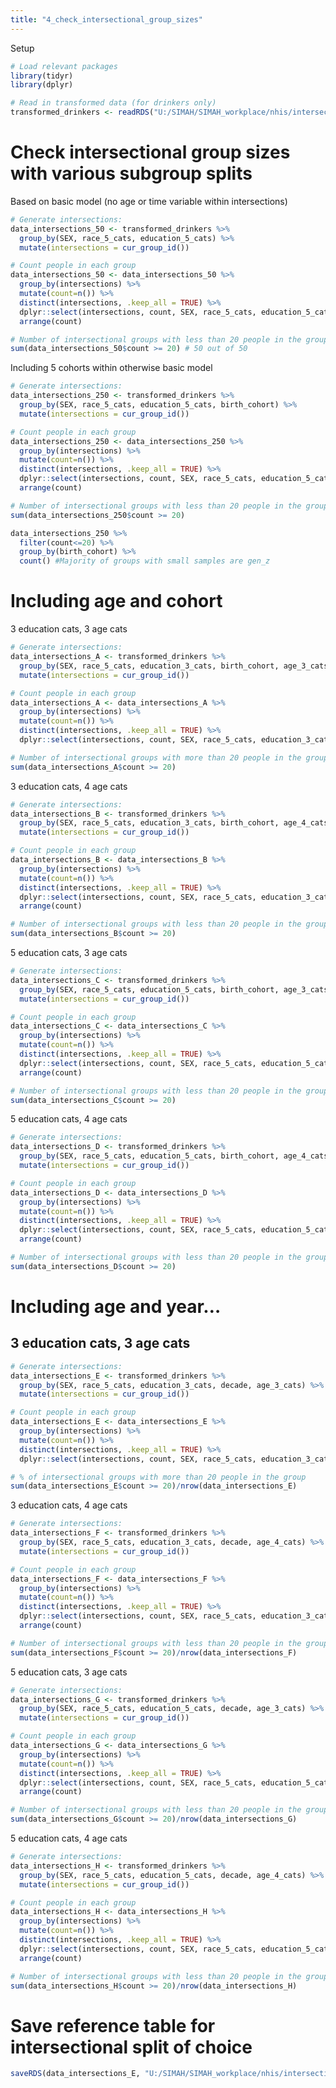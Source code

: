 ```yaml
---
title: "4_check_intersectional_group_sizes"
---
```


Setup
```r
# Load relevant packages
library(tidyr)
library(dplyr)

# Read in transformed data (for drinkers only)
transformed_drinkers <- readRDS("U:/SIMAH/SIMAH_workplace/nhis/intersectionality/cleaned_data/6_nhis_alc_clean_log_transformed_drinkers.RDS")
```

# Check intersectional group sizes with various subgroup splits

Based on basic model (no age or time variable within intersections)
```r
# Generate intersections:
data_intersections_50 <- transformed_drinkers %>% 
  group_by(SEX, race_5_cats, education_5_cats) %>% 
  mutate(intersections = cur_group_id())

# Count people in each group
data_intersections_50 <- data_intersections_50 %>%
  group_by(intersections) %>%
  mutate(count=n()) %>%
  distinct(intersections, .keep_all = TRUE) %>% 
  dplyr::select(intersections, count, SEX, race_5_cats, education_5_cats) %>%
  arrange(count)

# Number of intersectional groups with less than 20 people in the group
sum(data_intersections_50$count >= 20) # 50 out of 50
```

Including 5 cohorts within otherwise basic model
```r
# Generate intersections:
data_intersections_250 <- transformed_drinkers %>% 
  group_by(SEX, race_5_cats, education_5_cats, birth_cohort) %>% 
  mutate(intersections = cur_group_id())

# Count people in each group
data_intersections_250 <- data_intersections_250 %>%
  group_by(intersections) %>%
  mutate(count=n()) %>%
  distinct(intersections, .keep_all = TRUE) %>% 
  dplyr::select(intersections, count, SEX, race_5_cats, education_5_cats, birth_cohort) %>%
  arrange(count)

# Number of intersectional groups with less than 20 people in the group
sum(data_intersections_250$count >= 20) 

data_intersections_250 %>% 
  filter(count<=20) %>% 
  group_by(birth_cohort) %>% 
  count() #Majority of groups with small samples are gen_z
```

# Including age and cohort

3 education cats, 3 age cats
```r
# Generate intersections:
data_intersections_A <- transformed_drinkers %>% 
  group_by(SEX, race_5_cats, education_3_cats, birth_cohort, age_3_cats) %>% 
  mutate(intersections = cur_group_id())

# Count people in each group
data_intersections_A <- data_intersections_A %>%
  group_by(intersections) %>%
  mutate(count=n()) %>%
  distinct(intersections, .keep_all = TRUE) %>% 
  dplyr::select(intersections, count, SEX, race_5_cats, education_3_cats, birth_cohort, age_3_cats) %>% arrange(count)

# Number of intersectional groups with more than 20 people in the group
sum(data_intersections_A$count >= 20)  
```

3 education cats, 4 age cats
```r
# Generate intersections:
data_intersections_B <- transformed_drinkers %>% 
  group_by(SEX, race_5_cats, education_3_cats, birth_cohort, age_4_cats) %>% 
  mutate(intersections = cur_group_id())

# Count people in each group
data_intersections_B <- data_intersections_B %>%
  group_by(intersections) %>%
  mutate(count=n()) %>%
  distinct(intersections, .keep_all = TRUE) %>% 
  dplyr::select(intersections, count, SEX, race_5_cats, education_3_cats, birth_cohort, age_4_cats) %>%
  arrange(count)

# Number of intersectional groups with less than 20 people in the group
sum(data_intersections_B$count >= 20)  
```

5 education cats, 3 age cats
```r
# Generate intersections:
data_intersections_C <- transformed_drinkers %>% 
  group_by(SEX, race_5_cats, education_5_cats, birth_cohort, age_3_cats) %>% 
  mutate(intersections = cur_group_id())

# Count people in each group
data_intersections_C <- data_intersections_C %>%
  group_by(intersections) %>%
  mutate(count=n()) %>%
  distinct(intersections, .keep_all = TRUE) %>% 
  dplyr::select(intersections, count, SEX, race_5_cats, education_5_cats, birth_cohort, age_3_cats) %>%
  arrange(count)

# Number of intersectional groups with less than 20 people in the group
sum(data_intersections_C$count >= 20) 
```

5 education cats, 4 age cats
```r
# Generate intersections:
data_intersections_D <- transformed_drinkers %>% 
  group_by(SEX, race_5_cats, education_5_cats, birth_cohort, age_4_cats) %>% 
  mutate(intersections = cur_group_id())

# Count people in each group
data_intersections_D <- data_intersections_D %>%
  group_by(intersections) %>%
  mutate(count=n()) %>%
  distinct(intersections, .keep_all = TRUE) %>% 
  dplyr::select(intersections, count, SEX, race_5_cats, education_5_cats, birth_cohort, age_4_cats) %>%
  arrange(count)

# Number of intersectional groups with less than 20 people in the group
sum(data_intersections_D$count >= 20) 
```

# Including age and year...

## 3 education cats, 3 age cats
```r
# Generate intersections:
data_intersections_E <- transformed_drinkers %>% 
  group_by(SEX, race_5_cats, education_3_cats, decade, age_3_cats) %>% 
  mutate(intersections = cur_group_id())

# Count people in each group
data_intersections_E <- data_intersections_E %>%
  group_by(intersections) %>%
  mutate(count=n()) %>%
  distinct(intersections, .keep_all = TRUE) %>% 
  dplyr::select(intersections, count, SEX, race_5_cats, education_3_cats, decade, age_3_cats) %>% arrange(intersections)

# % of intersectional groups with more than 20 people in the group
sum(data_intersections_E$count >= 20)/nrow(data_intersections_E)  
```
3 education cats, 4 age cats
```r
# Generate intersections:
data_intersections_F <- transformed_drinkers %>% 
  group_by(SEX, race_5_cats, education_3_cats, decade, age_4_cats) %>% 
  mutate(intersections = cur_group_id())

# Count people in each group
data_intersections_F <- data_intersections_F %>%
  group_by(intersections) %>%
  mutate(count=n()) %>%
  distinct(intersections, .keep_all = TRUE) %>% 
  dplyr::select(intersections, count, SEX, race_5_cats, education_3_cats, decade, age_4_cats) %>%
  arrange(count)

# Number of intersectional groups with less than 20 people in the group
sum(data_intersections_F$count >= 20)/nrow(data_intersections_F) 
```

5 education cats, 3 age cats
```r
# Generate intersections:
data_intersections_G <- transformed_drinkers %>% 
  group_by(SEX, race_5_cats, education_5_cats, decade, age_3_cats) %>% 
  mutate(intersections = cur_group_id())

# Count people in each group
data_intersections_G <- data_intersections_G %>%
  group_by(intersections) %>%
  mutate(count=n()) %>%
  distinct(intersections, .keep_all = TRUE) %>% 
  dplyr::select(intersections, count, SEX, race_5_cats, education_5_cats, decade, age_3_cats) %>%
  arrange(count)

# Number of intersectional groups with less than 20 people in the group
sum(data_intersections_G$count >= 20)/nrow(data_intersections_G)
```

5 education cats, 4 age cats
```r
# Generate intersections:
data_intersections_H <- transformed_drinkers %>% 
  group_by(SEX, race_5_cats, education_5_cats, decade, age_4_cats) %>% 
  mutate(intersections = cur_group_id())

# Count people in each group
data_intersections_H <- data_intersections_H %>%
  group_by(intersections) %>%
  mutate(count=n()) %>%
  distinct(intersections, .keep_all = TRUE) %>% 
  dplyr::select(intersections, count, SEX, race_5_cats, education_5_cats, decade, age_4_cats) %>%
  arrange(count)

# Number of intersectional groups with less than 20 people in the group
sum(data_intersections_H$count >= 20)/nrow(data_intersections_H)
```

# Save reference table for intersectional split of choice
```r
saveRDS(data_intersections_E, "U:/SIMAH/SIMAH_workplace/nhis/intersectionality/cleaned_data/intersections_count.RDS")
```

